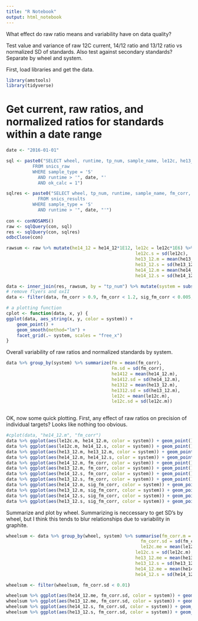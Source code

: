 ```yaml
---
title: "R Notebook"
output: html_notebook
---
```


What effect do raw ratio means and variability have on data quality?

Test value and variance of raw 12C current, 14/12 ratio and 13/12 ratio vs normalized SD of standards. Also test against secondary standards? Separate by wheel and system.

First, load libraries and get the data.

```r
library(amstools)
library(tidyverse)
```

# Get current, raw ratios, and normalized ratios for standards within a date range

```r
date <- "2016-01-01"

sql <- paste0("SELECT wheel, runtime, tp_num, sample_name, le12c, he13_12, he14_12
          FROM snics_raw
          WHERE sample_type = 'S'
            AND runtime > '", date, "'
            AND ok_calc = 1")

sqlres <- paste0("SELECT wheel, tp_num, runtime, sample_name, fm_corr, sig_fm_corr
            FROM snics_results
          WHERE sample_type = 'S'
            AND runtime > '", date, "'")
          
con <- conNOSAMS()
raw <- sqlQuery(con, sql)
res <- sqlQuery(con, sqlres)
odbcClose(con)
```


```r
rawsum <- raw %>% mutate(he14_12 = he14_12*1E12, le12c = le12c*1E6) %>% group_by(tp_num) %>% summarise(le12c.m = mean(le12c),
                                                 le12c.s = sd(le12c),
                                                 he13_12.m = mean(he13_12),
                                                 he13_12.s = sd(he13_12),
                                                 he14_12.m = mean(he14_12),
                                                 he14_12.s = sd(he14_12))

data <- inner_join(res, rawsum, by = "tp_num") %>% mutate(system = substring(wheel, 1, 5), le12c.m = ifelse(system == "USAMS", -le12c.m, le12c.m))
# remove flyers and oxII
data <- filter(data, fm_corr > 0.9, fm_corr < 1.2, sig_fm_corr < 0.005, he14_12.s < 0.03, le12c.m < 150)

# a plotting function
cplot <- function(data, x, y) {
ggplot(data, aes_string(x, y, color = system)) + 
    geom_point() + 
    geom_smooth(method="lm") + 
    facet_grid(.~ system, scales = "free_x")
}
```

Overall variability of raw ratios and normalized standards by system.
```r
data %>% group_by(system) %>% summarize(Fm = mean(fm_corr),
                                        Fm.sd = sd(fm_corr),
                                        he1412 = mean(he14_12.m),
                                        he1412.sd = sd(he14_12.m),
                                        he1312 = mean(he13_12.m),
                                        he1312.sd = sd(he13_12.m),
                                        le12c = mean(le12c.m),
                                        le12c.sd = sd(le12c.m))
                                        

```

OK, now some quick plotting. First, any effect of raw ratios on precision of individual targets? Looks like nothing too obvious.

```r
#cplot(data, "he14_12.m", "fm_corr")
data %>% ggplot(aes(le12c.m, he14_12.m, color = system)) + geom_point() + geom_smooth(method="lm") + facet_grid(system ~ . , scales = "free_y")
data %>% ggplot(aes(le12c.m, he14_12.s, color = system)) + geom_point() + geom_smooth(method="lm") + facet_grid(system ~ . , scales = "free_y")
data %>% ggplot(aes(he13_12.m, he13_12.m, color = system)) + geom_point() + geom_smooth(method="lm") + facet_grid(.~ system, scales = "free_x")
data %>% ggplot(aes(he14_12.m, he14_12.s, color = system)) + geom_point() + geom_smooth(method="lm") + facet_grid(.~ system, scales = "free_x")
data %>% ggplot(aes(he14_12.m, fm_corr, color = system)) + geom_point() + geom_smooth(method="lm") + facet_grid(.~ system, scales = "free_x")
data %>% ggplot(aes(he13_12.m, fm_corr, color = system)) + geom_point() + geom_smooth(method="lm") + facet_grid(.~ system, scales = "free_x")
data %>% ggplot(aes(he14_12.s, fm_corr, color = system)) + geom_point() + geom_smooth(method="lm") + facet_grid(.~ system, scales = "free_x")
data %>% ggplot(aes(he13_12.s, fm_corr, color = system)) + geom_point() + geom_smooth(method="lm") + facet_grid(.~ system, scales = "free_x")
data %>% ggplot(aes(he14_12.m, sig_fm_corr, color = system)) + geom_point() + geom_smooth(method="lm") + facet_grid(.~ system, scales = "free_x")
data %>% ggplot(aes(he13_12.m, sig_fm_corr, color = system)) + geom_point() + geom_smooth(method="lm") + facet_grid(.~ system, scales = "free_x")
data %>% ggplot(aes(he14_12.s, sig_fm_corr, color = system)) + geom_point() + geom_smooth(method="lm") + facet_grid(.~ system, scales = "free_x")
data %>% ggplot(aes(he13_12.s, sig_fm_corr, color = system)) + geom_point() + geom_smooth(method="lm") + facet_grid(.~ system, scales = "free_x")
```

Summarize and plot by wheel. Summarizing is neccessary to get SD's by wheel, but I think this tends to blur relationships due to variability in graphite.

```r
wheelsum <- data %>% group_by(wheel, system) %>% summarise(fm_corr.m = mean(fm_corr),
                                                   fm_corr.sd = sd(fm_corr),
                                                   le12c.me = mean(le12c.m),
                                                 le12c.s = sd(le12c.m),
                                                 he13_12.me = mean(he13_12.m),
                                                 he13_12.s = sd(he13_12.m),
                                                 he14_12.me = mean(he14_12.m),
                                                 he14_12.s = sd(he14_12.m))

wheelsum <- filter(wheelsum, fm_corr.sd < 0.01)

wheelsum %>% ggplot(aes(he14_12.me, fm_corr.sd, color = system)) + geom_point() + geom_smooth(method="lm") + facet_grid(.~ system, scales = "free_x")
wheelsum %>% ggplot(aes(he13_12.me, fm_corr.sd, color = system)) + geom_point() + geom_smooth(method="lm") + facet_grid(.~ system, scales = "free_x")
wheelsum %>% ggplot(aes(he14_12.s, fm_corr.sd, color = system)) + geom_point() + geom_smooth(method="lm") + facet_grid(.~ system, scales = "free_x")
wheelsum %>% ggplot(aes(he13_12.s, fm_corr.sd, color = system)) + geom_point() + geom_smooth(method="lm") + facet_grid(.~ system, scales = "free_x")
```
